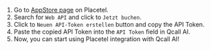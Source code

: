 
1. Go to [AppStore page](https://web.placetel.de/integrations) on Placetel.
2. Search for `Web API` and click to `Jetzt buchen`.
3. Click to `Neuen API-Token erstellen` button and copy the API Token.
4. Paste the copied API Token into the `API Token` field in Qcall AI.
5. Now, you can start using Placetel integration with Qcall AI!
